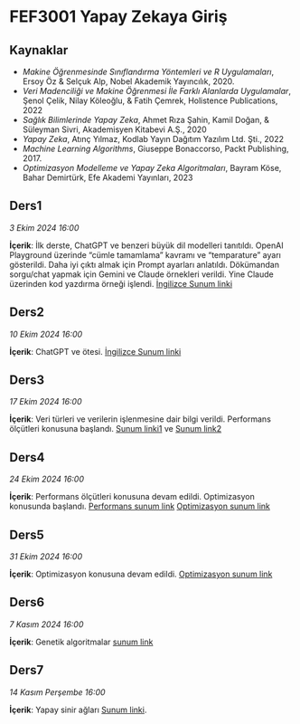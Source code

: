 # FEF3001 Yapay Zekaya Giriş

## Kaynaklar

- *Makine Öğrenmesinde Sınıflandırma Yöntemleri ve R Uygulamaları*, Ersoy Öz & Selçuk Alp, Nobel Akademik Yayıncılık, 2020.
- *Veri Madenciliği ve Makine Öğrenmesi İle Farklı Alanlarda Uygulamalar*, Şenol Çelik, Nilay Köleoğlu, & Fatih Çemrek, Holistence Publications, 2022
- *Sağlık Bilimlerinde Yapay Zeka*, Ahmet Rıza Şahin, Kamil Doğan, & Süleyman Sivri, Akademisyen Kitabevi A.Ş., 2020
- *Yapay Zeka*, Atınç Yılmaz, Kodlab Yayın Dağıtım Yazılım Ltd. Şti., 2022
- *Machine Learning Algorithms*, Giuseppe Bonaccorso, Packt Publishing, 2017.
- *Optimizasyon Modelleme ve Yapay Zeka Algoritmaları*, Bayram Köse, Bahar Demirtürk, Efe Akademi Yayınları, 2023

## Ders1

*3 Ekim 2024 16:00*

**İçerik**: İlk derste, ChatGPT ve benzeri büyük dil modelleri tanıtıldı. OpenAI Playground üzerinde "cümle tamamlama" kavramı ve "temparature" ayarı gösterildi. Daha iyi çıktı almak için Prompt ayarları anlatıldı. Dökümandan sorgu/chat yapmak için Gemini ve Claude örnekleri verildi. Yine Claude üzerinden kod yazdırma örneği işlendi. [İngilizce Sunum linki](ders1.ipynb)

## Ders2

*10 Ekim 2024 16:00*

**İçerik**: ChatGPT ve ötesi. [İngilizce Sunum linki](ders1.ipynb)

## Ders3

*17 Ekim 2024 16:00*

**İçerik**: Veri türleri ve verilerin işlenmesine dair bilgi verildi. Performans ölçütleri konusuna başlandı. [Sunum linki1](ders3_1.qmd) ve [Sunum link2](ders3.qmd)

## Ders4

*24 Ekim 2024 16:00*

**İçerik**: Performans ölçütleri konusuna devam edildi. Optimizasyon konusunda başlandı. [Performans sunum link](ders3.qmd) [Optimizasyon sunum link](files/Hafta_4.pdf)

## Ders5

*31 Ekim 2024 16:00*

**İçerik**: Optimizasyon konusuna devam edildi. [Optimizasyon sunum link](files/Hafta_5.pdf)

## Ders6

*7 Kasım 2024 16:00*

**İçerik**: Genetik algoritmalar [sunum link](files/Hafta_6.pdf)

## Ders7

*14 Kasım Perşembe 16:00*

**İçerik**: Yapay sinir ağları [Sunum linki](ders7.qmd). 
